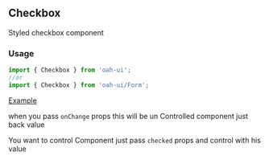 ## Checkbox

Styled checkbox component

### Usage

```js
import { Checkbox } from 'oah-ui';
//or
import { Checkbox } from 'oah-ui/Form';
```

[Example](demo://Example.js)

when you pass `onChange` props this will be un Controlled component just back value

You want to control Component just pass `checked` props and control with his value
